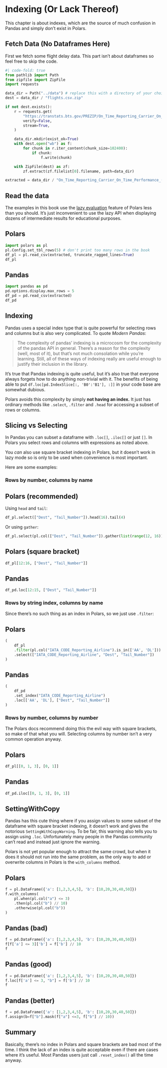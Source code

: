 # Indexing (Or Lack Thereof) {#sec-indexing}

This chapter is about indexes, which are the source of much confusion in Pandas and simply don't exist in Polars.

## Fetch Data (No Dataframes Here)

First we fetch some flight delay data. This part isn't about dataframes so feel free to skip the code.

``` python
#| code-fold: true
from pathlib import Path
from zipfile import ZipFile
import requests

data_dir = Path("../data") # replace this with a directory of your choice
dest = data_dir / "flights.csv.zip"

if not dest.exists():
    r = requests.get(
        "https://transtats.bts.gov/PREZIP/On_Time_Reporting_Carrier_On_Time_Performance_1987_present_2022_1.zip",
        verify=False,
        stream=True,
    )

    data_dir.mkdir(exist_ok=True)
    with dest.open("wb") as f:
        for chunk in r.iter_content(chunk_size=102400):
            if chunk:
                f.write(chunk)

    with ZipFile(dest) as zf:
        zf.extract(zf.filelist[0].filename, path=data_dir)

extracted = data_dir / "On_Time_Reporting_Carrier_On_Time_Performance_(1987_present)_2022_1.csv"
```

## Read the data

:::{.callout-tip}
The examples in this book use the [lazy evaluation](https://pola-rs.github.io/polars/user-guide/migration/pandas/#be-lazy)
feature of Polars less than you should.
It's just inconvenient to use the lazy API when displaying dozens of intermediate results for educational purposes.
:::

::: {.panel-tabset}
## Polars

``` python
import polars as pl
pl.Config.set_tbl_rows(5) # don't print too many rows in the book
df_pl = pl.read_csv(extracted, truncate_ragged_lines=True)
df_pl
```

## Pandas

``` python
import pandas as pd
pd.options.display.max_rows = 5
df_pd = pd.read_csv(extracted)
df_pd
```

:::

## Indexing

Pandas uses a special index type that is quite powerful for selecting rows and
columns but is also very complicated. To quote *Modern Pandas*:

> The complexity of pandas' indexing is a microcosm for the complexity of the pandas API in general. There's a reason for the complexity (well, most of it), but that's not much consolation while you're learning. Still, all of these ways of indexing really are useful enough to justify their inclusion in the library.

It's true that Pandas indexing is quite useful,
but it's also true that everyone always forgets how to do anything non-trivial with it. The benefits of being able to put
`df.loc[pd.IndexSlice[:, 'B0':'B1'], :]]` in your code base are somewhat dubious.

Polars avoids this complexity by simply **not having an index.** 
It just has ordinary methods like `.select`, `.filter` and `.head` for accessing a subset of rows or columns.

## Slicing vs Selecting

In Pandas you can subset a dataframe with `.loc[]`, `.iloc[]` or just `[]`.
In Polars you select rows and columns with expressions as noted above.

You *can* also use square bracket indexing in Polars, but it 
doesn't work in lazy mode so is only to be used when convenience
is most important.

Here are some examples:

### Rows by number, columns by name


::: {.panel-tabset}
## Polars (recommended)

Using `head` and `tail`:

``` python
df_pl.select(["Dest", "Tail_Number"]).head(16).tail(4)
```

Or using `gather`:

``` python
df_pl.select(pl.col(["Dest", "Tail_Number"]).gather(list(range(12, 16))))
```

## Polars (square bracket)

``` python
df_pl[12:16, ["Dest", "Tail_Number"]]
```

## Pandas

``` python
df_pd.loc[12:15, ["Dest", "Tail_Number"]]
```

:::


### Rows by string index, columns by name

Since there's no such thing as an index in Polars,
so we just use `.filter`:

::: {.panel-tabset}
## Polars

``` python
(
    df_pl
    .filter(pl.col("IATA_CODE_Reporting_Airline").is_in(['AA', 'DL']))
    .select(["IATA_CODE_Reporting_Airline", "Dest", "Tail_Number"])
)
```

## Pandas

``` python
(
    df_pd
    .set_index("IATA_CODE_Reporting_Airline")
    .loc[['AA', 'DL'], ["Dest", "Tail_Number"]]
)
```

:::

### Rows by number, columns by number

The Polars docs recommend doing this the evil way with square brackets, so make of that what you will.
Selecting columns by number isn't a very common operation anyway.

::: {.panel-tabset}
## Polars

``` python
df_pl[[0, 1, 3], [0, 1]]
```

## Pandas

``` python
df_pd.iloc[[0, 1, 3], [0, 1]]
```

:::

## SettingWithCopy

Pandas has this cute thing where if you assign values to some subset of the dataframe with square bracket indexing, it doesn't work and gives the notorious `SettingWithCopyWarning`. To be fair, this warning also tells you to assign using `.loc`. Unfortunately many people in the Pandas community can't read and instead just ignore the warning.

Polars is not yet popular enough to attract the same crowd, but when it does it should not run into the same problem, as the only way to add or overwrite columns in Polars is the `with_columns` method.


::: {.panel-tabset}
## Polars

``` python
f = pl.DataFrame({'a': [1,2,3,4,5], 'b': [10,20,30,40,50]})
f.with_columns(
    pl.when(pl.col("a") <= 3)
    .then(pl.col("b") // 10)
    .otherwise(pl.col("b"))
)
```

## Pandas (bad)

``` python
f = pd.DataFrame({'a': [1,2,3,4,5], 'b': [10,20,30,40,50]})
f[f['a'] <= 3]['b'] = f['b'] // 10
f
```

## Pandas (good)

``` python
f = pd.DataFrame({'a': [1,2,3,4,5], 'b': [10,20,30,40,50]})
f.loc[f['a'] <= 3, "b"] = f['b'] // 10
f
```

## Pandas (better)

``` python
f = pd.DataFrame({'a': [1,2,3,4,5], 'b': [10,20,30,40,50]})
f.assign(b=f["b"].mask(f["a"] <=3, f["b"] // 10))
```

:::


## Summary

Basically, there's no index in Polars and square brackets are bad most of the time.
I think the lack of an index is quite acceptable even if there are
cases where it's useful. Most Pandas users just call `.reset_index()`
all the time anyway.
